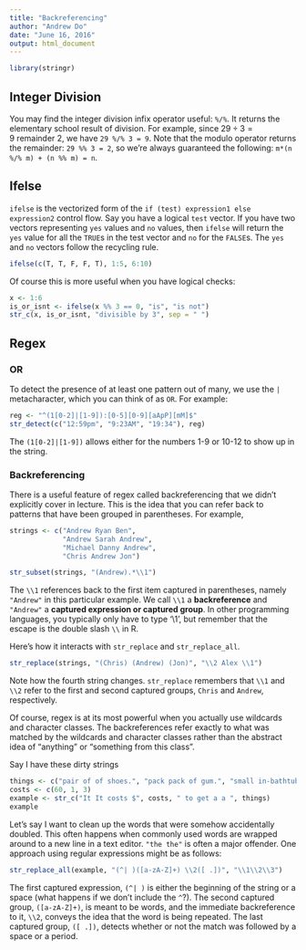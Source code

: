 ---
title: "Backreferencing"
author: "Andrew Do"
date: "June 16, 2016"
output: html_document
---

```{r setup, include=FALSE}
library(stringr)
```

## Integer Division

You may find the integer division infix operator useful: `%/%`.  It returns the elementary school result of division.  For example, since $29\div3=9 \ \text{remainder}  \ 2$, we have `29 %/% 3 = 9`.  Note that the modulo operator returns the remainder: `29 %% 3 = 2`, so we're always guaranteed the following: `m*(n %/% m) + (n %% m) = n`.

## Ifelse

`ifelse` is the vectorized form of the `if (test) expression1 else expression2` control flow.  Say you have a logical `test` vector.  If you have two vectors representing `yes` values and `no` values, then `ifelse` will return the `yes` value for all the `TRUE`s in the test vector and `no` for the `FALSE`s.  The `yes` and `no` vectors follow the recycling rule.

```{r}
ifelse(c(T, T, F, F, T), 1:5, 6:10)
```

Of course this is more useful when you have logical checks:
```{r}
x <- 1:6
is_or_isnt <- ifelse(x %% 3 == 0, "is", "is not")
str_c(x, is_or_isnt, "divisible by 3", sep = " ")
```

## Regex

### OR

To detect the presence of at least one pattern out of many, we use the `|` metacharacter, which you can think of as `OR`.  For example:

```{r}
reg <- "^(1[0-2]|[1-9]):[0-5][0-9][aApP][mM]$"
str_detect(c("12:59pm", "9:23AM", "19:34"), reg)
```

The `(1[0-2]|[1-9])` allows either for the numbers 1-9 or 10-12 to show up in the string.

### Backreferencing

There is a useful feature of regex called  backreferencing that we didn't explicitly cover in lecture.  This is the idea that you can refer back to patterns that have been grouped in parentheses.  For example,

```{r}
strings <- c("Andrew Ryan Ben",
             "Andrew Sarah Andrew",
             "Michael Danny Andrew",
             "Chris Andrew Jon")

str_subset(strings, "(Andrew).*\\1")
```

The `\\1` references back to the first item captured in parentheses, namely `"Andrew"` in this particular example.  We call `\\1` a __backreference__ and `"Andrew"` a __captured expression or captured group__.  In other programming languages, you typically only have to type '\1', but remember that the escape is the double slash `\\` in R.

Here's how it interacts with `str_replace` and `str_replace_all`.

```{r}
str_replace(strings, "(Chris) (Andrew) (Jon)", "\\2 Alex \\1")
```

Note how the fourth string changes.  `str_replace` remembers that `\\1` and `\\2` refer to the first and second captured groups, `Chris` and `Andrew`, respectively.   

Of course, regex is at its most powerful when you actually use wildcards and character classes. The backreferences refer exactly to what was matched by the wildcards and character classes rather than the abstract idea of "anything" or "something from this class".

Say I have these dirty strings
```{r}
things <- c("pair of of shoes.", "pack pack of gum.", "small in-bathtub tub.")
costs <- c(60, 1, 3)
example <- str_c("It It costs $", costs, " to get a a ", things)
example
```

Let's say I want to clean up the words that were somehow accidentally doubled.  This often happens when commonly used words are wrapped around to a new line in a text editor.  `"the the"` is often a major offender. One approach using regular expressions might be as follows:
```{r}
str_replace_all(example, "(^| )([a-zA-Z]+) \\2([ .])", "\\1\\2\\3")
```

The first captured expression, `(^| )` is either the beginning of the string or a space (what happens if we don't include the `^`?).  The second captured group, `([a-zA-Z]+)`, is meant to be words, and the immediate backreference to it, `\\2`, conveys the idea that the word is being repeated.  The last captured group, `([ .])`, detects whether or not the match was followed by a space or a period.
